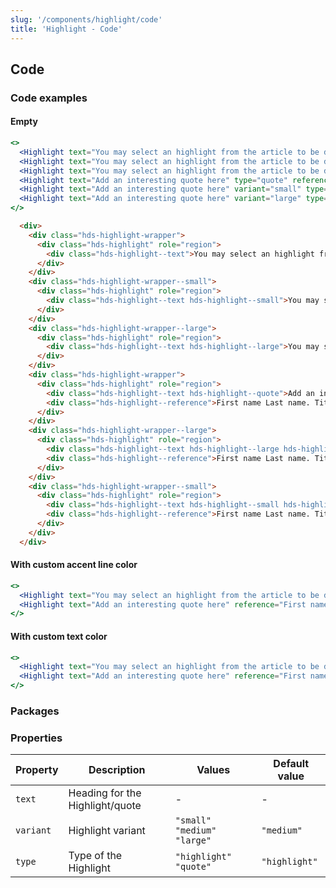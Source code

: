 ```yaml
---
slug: '/components/highlight/code'
title: 'Highlight - Code'
---
```




## Code

### Code examples

#### Empty

<Playground>


```jsx
<>
  <Highlight text="You may select an highlight from the article to be displayed here. Select an excerpt that you want the user to pay attention to."/>
  <Highlight text="You may select an highlight from the article to be displayed here. Select an excerpt that you want the user to pay attention to." variant="small"/>
  <Highlight text="You may select an highlight from the article to be displayed here. Select an excerpt that you want the user to pay attention to." variant="large"/>
  <Highlight text="Add an interesting quote here" type="quote" reference="First name Last name. Title."/>
  <Highlight text="Add an interesting quote here" variant="small" type="quote" reference="First name Last name. Title."/>
  <Highlight text="Add an interesting quote here" variant="large" type="quote" reference="First name Last name. Title."/>
</>
```

```html
  <div>
    <div class="hds-highlight-wrapper">
      <div class="hds-highlight" role="region">
        <div class="hds-highlight--text">You may select an highlight from the article to be displayed here. Select an excerpt that you want the user to pay attention to.</div>
      </div>
    </div>
    <div class="hds-highlight-wrapper--small">
      <div class="hds-highlight" role="region">
        <div class="hds-highlight--text hds-highlight--small">You may select an highlight from the article to be displayed here. Select an excerpt that you want the user to pay attention to.</div>
      </div>
    </div>
    <div class="hds-highlight-wrapper--large">
      <div class="hds-highlight" role="region">
        <div class="hds-highlight--text hds-highlight--large">You may select an highlight from the article to be displayed here. Select an excerpt that you want the user to pay attention to.</div>
      </div>
    </div>
    <div class="hds-highlight-wrapper">
      <div class="hds-highlight" role="region">
        <div class="hds-highlight--text hds-highlight--quote">Add an interesting quote here</div>
        <div class="hds-highlight--reference">First name Last name. Title.</div>
      </div>
    </div>
    <div class="hds-highlight-wrapper--large">
      <div class="hds-highlight" role="region">
        <div class="hds-highlight--text hds-highlight--large hds-highlight--quote">Add an interesting quote here</div>
        <div class="hds-highlight--reference">First name Last name. Title.</div>
      </div>
    </div>
    <div class="hds-highlight-wrapper--small">
      <div class="hds-highlight" role="region">
        <div class="hds-highlight--text hds-highlight--small hds-highlight--quote">Add an interesting quote here</div>
        <div class="hds-highlight--reference">First name Last name. Title.</div>
      </div>
    </div>
  </div>
```

</Playground>


#### With custom accent line color

<Playground>


```jsx
<>
  <Highlight text="You may select an highlight from the article to be displayed here. Select an excerpt that you want the user to pay attention to." />
  <Highlight text="Add an interesting quote here" reference="First name Last name. Title." type="quote"/>
</>
```

</Playground>

#### With custom text color

<Playground>


```jsx
<>
  <Highlight text="You may select an highlight from the article to be displayed here. Select an excerpt that you want the user to pay attention to." />
  <Highlight text="Add an interesting quote here" reference="First name Last name. Title." type="quote"/>
</>
```

</Playground>

### Packages

### Properties

| Property  | Description                     | Values                        | Default value |
| --------- | ------------------------------- | ----------------------------- | ------------- |
| `text`    | Heading for the Highlight/quote | -                             | -             |
| `variant` | Highlight variant               | `"small"` `"medium"` `"large"`| `"medium"`    | 
| `type`    | Type of the Highlight           | `"highlight"` `"quote"`       | `"highlight"` |
